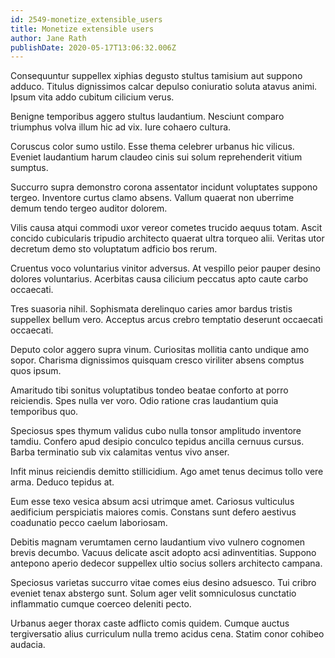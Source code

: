 ```yaml
---
id: 2549-monetize_extensible_users
title: Monetize extensible users
author: Jane Rath
publishDate: 2020-05-17T13:06:32.006Z
---
```


Consequuntur suppellex xiphias degusto stultus tamisium aut suppono adduco. Titulus dignissimos calcar depulso coniuratio soluta atavus animi. Ipsum vita addo cubitum cilicium verus.

Benigne temporibus aggero stultus laudantium. Nesciunt comparo triumphus volva illum hic ad vix. Iure cohaero cultura.

Coruscus color sumo ustilo. Esse thema celebrer urbanus hic vilicus. Eveniet laudantium harum claudeo cinis sui solum reprehenderit vitium sumptus.

Succurro supra demonstro corona assentator incidunt voluptates suppono tergeo. Inventore curtus clamo absens. Vallum quaerat non uberrime demum tendo tergeo auditor dolorem.

Vilis causa atqui commodi uxor vereor cometes trucido aequus totam. Ascit concido cubicularis tripudio architecto quaerat ultra torqueo alii. Veritas utor decretum demo sto voluptatum adficio bos rerum.

Cruentus voco voluntarius vinitor adversus. At vespillo peior pauper desino dolores voluntarius. Acerbitas causa cilicium peccatus apto caute carbo occaecati.

Tres suasoria nihil. Sophismata derelinquo caries amor bardus tristis suppellex bellum vero. Acceptus arcus crebro temptatio deserunt occaecati occaecati.

Deputo color aggero supra vinum. Curiositas mollitia canto undique amo sopor. Charisma dignissimos quisquam cresco viriliter absens comptus quos ipsum.

Amaritudo tibi sonitus voluptatibus tondeo beatae conforto at porro reiciendis. Spes nulla ver voro. Odio ratione cras laudantium quia temporibus quo.

Speciosus spes thymum validus cubo nulla tonsor amplitudo inventore tamdiu. Confero apud desipio conculco tepidus ancilla cernuus cursus. Barba terminatio sub vix calamitas ventus vivo anser.

Infit minus reiciendis demitto stillicidium. Ago amet tenus decimus tollo vere arma. Deduco tepidus at.

Eum esse texo vesica absum acsi utrimque amet. Cariosus vulticulus aedificium perspiciatis maiores comis. Constans sunt defero aestivus coadunatio pecco caelum laboriosam.

Debitis magnam verumtamen cerno laudantium vivo vulnero cognomen brevis decumbo. Vacuus delicate ascit adopto acsi adinventitias. Suppono antepono aperio dedecor suppellex ultio socius sollers architecto campana.

Speciosus varietas succurro vitae comes eius desino adsuesco. Tui cribro eveniet tenax abstergo sunt. Solum ager velit somniculosus cunctatio inflammatio cumque coerceo deleniti pecto.

Urbanus aeger thorax caste adflicto comis quidem. Cumque auctus tergiversatio alius curriculum nulla tremo acidus cena. Statim conor cohibeo audacia.
